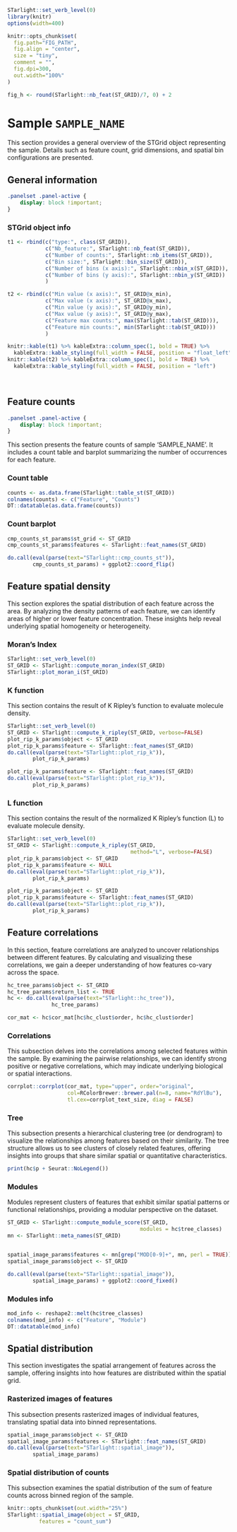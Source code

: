 
<!-- UPPERCASE variable are text to be replaced. -->
<!-- There are several global variables obtained from st_report() function. -->

```r

STarlight::set_verb_level(0)
library(knitr)
options(width=400)

knitr::opts_chunk$set(
  fig.path="FIG_PATH",
  fig.align = "center", 
  size = "tiny", 
  comment = "",
  fig.dpi=300,
  out.width="100%"
)

```


```r
fig_h <- round(STarlight::nb_feat(ST_GRID)/7, 0) + 2
```


# Sample `SAMPLE_NAME`

This section provides a general overview of the STGrid object representing the sample. Details such as feature count, grid dimensions, and spatial bin configurations are presented. 


## General information  {.panelset}

```css
.panelset .panel-active {
    display: block !important;
}
```

### STGrid object info 

```r

t1 <- rbind(c("type:", class(ST_GRID)),
            c("Nb_feature:", STarlight::nb_feat(ST_GRID)),
            c("Number of counts:", STarlight::nb_items(ST_GRID)),
            c("Bin size:", STarlight::bin_size(ST_GRID)),
            c("Number of bins (x axis):", STarlight::nbin_x(ST_GRID)),
            c("Number of bins (y axis):", STarlight::nbin_y(ST_GRID))
            )

t2 <- rbind(c("Min value (x axis):", ST_GRID@x_min),
            c("Max value (x axis):", ST_GRID@x_max),
            c("Min value (y axis):", ST_GRID@y_min),
            c("Max value (y axis):", ST_GRID@y_max),
            c("Feature max counts:", max(STarlight::tab(ST_GRID))),
            c("Feature min counts:", min(STarlight::tab(ST_GRID)))
            )

knitr::kable(t1) %>% kableExtra::column_spec(1, bold = TRUE) %>% 
  kableExtra::kable_styling(full_width = FALSE, position = "float_left")
knitr::kable(t2) %>% kableExtra::column_spec(1, bold = TRUE) %>% 
  kableExtra::kable_styling(full_width = FALSE, position = "left")
```
<br>

## Feature counts {.panelset}

```css
.panelset .panel-active {
    display: block !important;
}
```

This section presents the feature counts of sample 'SAMPLE_NAME'. It includes a count table and barplot summarizing the number of occurrences for each feature.

### Count table 

```r
counts <- as.data.frame(STarlight::table_st(ST_GRID))
colnames(counts) <- c("Feature", "Counts")
DT::datatable(as.data.frame(counts))
```

### Count barplot

```r

cmp_counts_st_params$st_grid <- ST_GRID
cmp_counts_st_params$features <- STarlight::feat_names(ST_GRID)

do.call(eval(parse(text="STarlight::cmp_counts_st")), 
        cmp_counts_st_params) + ggplot2::coord_flip()

```


## Feature spatial density {.panelset}

This section explores the spatial distribution of each feature across the area. By analyzing the density patterns of each feature, we can identify areas of higher or lower feature concentration. These insights help reveal underlying spatial homogeneity or heterogeneity.



### Moran's Index

```r
STarlight::set_verb_level(0)
ST_GRID <- STarlight::compute_moran_index(ST_GRID)
STarlight::plot_moran_i(ST_GRID)
```

### K function

This section contains the result of K Ripley's function to evaluate molecule density. 

```r

STarlight::set_verb_level(0)
ST_GRID <- STarlight::compute_k_ripley(ST_GRID, verbose=FALSE)
plot_rip_k_params$object <- ST_GRID
plot_rip_k_params$feature <- STarlight::feat_names(ST_GRID)
do.call(eval(parse(text="STarlight::plot_rip_k")), 
        plot_rip_k_params) 
```

```r

plot_rip_k_params$feature <- STarlight::feat_names(ST_GRID)
do.call(eval(parse(text="STarlight::plot_rip_k")), 
        plot_rip_k_params) 
```

### L function

This section contains the result of the normalized K Ripley's function (L) to evaluate molecule density.

```r

STarlight::set_verb_level(0)
ST_GRID <- STarlight::compute_k_ripley(ST_GRID, 
                                       method="L", verbose=FALSE)
plot_rip_k_params$object <- ST_GRID
plot_rip_k_params$feature <- NULL
do.call(eval(parse(text="STarlight::plot_rip_k")), 
        plot_rip_k_params) 

```

```r

plot_rip_k_params$object <- ST_GRID
plot_rip_k_params$feature <- STarlight::feat_names(ST_GRID)
do.call(eval(parse(text="STarlight::plot_rip_k")), 
        plot_rip_k_params) 

```


## Feature correlations {.panelset}

In this section, feature correlations are analyzed to uncover relationships between different features. By calculating and visualizing these correlations, we gain a deeper understanding of how features co-vary across the space.


```r

hc_tree_params$object <- ST_GRID
hc_tree_params$return_list <- TRUE
hc <- do.call(eval(parse(text="STarlight::hc_tree")),
              hc_tree_params)

cor_mat <- hc$cor_mat[hc$hc_clust$order, hc$hc_clust$order]

```


### Correlations

This subsection delves into the correlations among selected features within the sample. By examining the pairwise relationships, we can identify strong positive or negative correlations, which may indicate underlying biological or spatial interactions.

```r

corrplot::corrplot(cor_mat, type="upper", order="original",
                   col=RColorBrewer::brewer.pal(n=8, name="RdYlBu"),
                   tl.cex=corrplot_text_size, diag = FALSE)

```

### Tree

This subsection presents a hierarchical clustering tree (or dendrogram) to visualize the relationships among features based on their similarity. The tree structure allows us to see clusters of closely related features, offering insights into groups that share similar spatial or quantitative characteristics.

```r

print(hc$p + Seurat::NoLegend()) 
```

### Modules 

Modules represent clusters of features that exhibit similar spatial patterns or functional relationships, providing a modular perspective on the dataset.

```r

ST_GRID <- STarlight::compute_module_score(ST_GRID, 
                                          modules = hc$tree_classes)
mn <- STarlight::meta_names(ST_GRID)


spatial_image_params$features <- mn[grep("MOD[0-9]+", mn, perl = TRUE)]
spatial_image_params$object <- ST_GRID

do.call(eval(parse(text="STarlight::spatial_image")), 
        spatial_image_params) + ggplot2::coord_fixed()


```

### Modules info

```r

mod_info <- reshape2::melt(hc$tree_classes)
colnames(mod_info) <- c("Feature", "Module")
DT::datatable(mod_info)
```


## Spatial distribution {.panelset}

This section investigates the spatial arrangement of features across the sample, offering insights into how features are distributed within the spatial grid. 



### Rasterized images of features

This subsection presents rasterized images of individual features, translating spatial data into binned representations.

```r

spatial_image_params$object <- ST_GRID
spatial_image_params$features <- STarlight::feat_names(ST_GRID)
do.call(eval(parse(text="STarlight::spatial_image")), 
        spatial_image_params) 

```

### Spatial distribution of counts

This subsection examines the spatial distribution of the sum of feature counts across binned region of the sample. 


```r
knitr::opts_chunk$set(out.width="25%")
STarlight::spatial_image(object = ST_GRID, 
          features = "count_sum")
```

